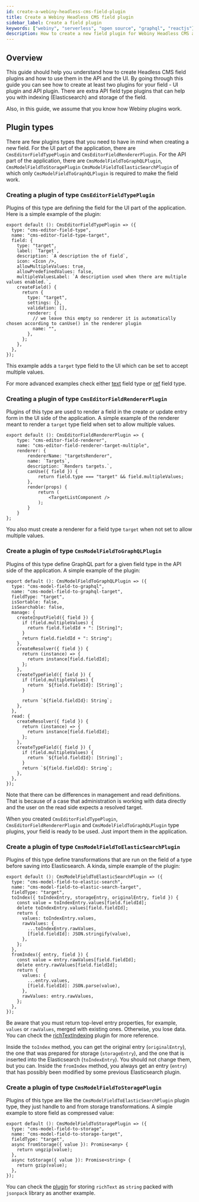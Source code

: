 ```yaml
---
id: create-a-webiny-headless-cms-field-plugin
title: Create a Webiny Headless CMS field plugin
sidebar_label: Create a field plugin
keywords: ["webiny", "serverless", "open source", "graphql", "reactjs"]
description: How to create a new field plugin for Webiny Headless CMS application? We need to create both UI and API field plugins, which we go through in this guide.
---
```


## Overview

This guide should help you understand how to create Headless CMS field plugins and how to use them in the API and the UI. By going through this guide you can see how to create at least two plugins for your field - UI plugin and API plugin. There are extra API field type plugins that can help you with indexing (Elasticsearch) and storage of the field.

Also, in this guide, we assume that you know how Webiny plugins work.

## Plugin types

There are few plugins types that you need to have in mind when creating a new field. For the UI part of the application, there are `CmsEditorFieldTypePlugin` and `CmsEditorFieldRendererPlugin`. For the API part of the application, there are `CmsModelFieldToGraphQLPlugin`, `CmsModelFieldToStoragePlugin` `CmsModelFieldToElasticSearchPlugin` of which only `CmsModelFieldToGraphQLPlugin` is required to make the field work.

### Creating a plugin of type `CmsEditorFieldTypePlugin`

Plugins of this type are defining the field for the UI part of the application.
Here is a simple example of the plugin:

```tsx
export default (): CmsEditorFieldTypePlugin => ({
  type: "cms-editor-field-type",
  name: "cms-editor-field-type-target",
  field: {
    type: "target",
    label: `Target`,
    description: `A description the of field`,
    icon: <Icon />,
    allowMultipleValues: true,
    allowPredefinedValues: false,
    multipleValuesLabel: `A description used when there are multiple values enabled.`,
    createField() {
      return {
        type: "target",
        settings: {},
        validation: [],
        renderer: {
          // we leave this empty so renderer it is automatically chosen according to canUse() in the renderer plugin
          name: "",
        },
      };
    },
  },
});
```

This example adds a `target` type field to the UI which can be set to accept multiple values.

For more advanced examples check either [text](https://github.com/webiny/webiny-js/blob/de23b3428e0e280b86584db556a91013993dd6d0/packages/app-headless-cms/src/admin/plugins/fields/text.tsx) field type or [ref](https://github.com/webiny/webiny-js/blob/de23b3428e0e280b86584db556a91013993dd6d0/packages/app-headless-cms/src/admin/plugins/fields/ref.tsx) field type.

### Creating a plugin of type `CmsEditorFieldRendererPlugin`

Plugins of this type are used to render a field in the create or update entry form in the UI side of the application.
A simple example of the renderer meant to render a `target` type field when set to allow multiple values.

```tsx
export default (): CmsEditorFieldRendererPlugin => {
    type: "cms-editor-field-renderer",
    name: "cms-editor-field-renderer-target-multiple",
    renderer: {
        rendererName: "targetsRenderer",
        name: `Targets`,
        description: `Renders targets.`,
        canUse({ field }) {
            return field.type === "target" && field.multipleValues;
        },
        render(props) {
            return (
                <TargetListComponent />
            );
        }
    }
};
```

You also must create a renderer for a field type `target` when not set to allow multiple values.

### Create a plugin of type `CmsModelFieldToGraphQLPlugin`

Plugins of this type define GraphQL part for a given field type in the API side of the application.
A simple example of the plugin:

```tsx
export default (): CmsModelFieldToGraphQLPlugin => ({
  type: "cms-model-field-to-graphql",
  name: "cms-model-field-to-graphql-target",
  fieldType: "target",
  isSortable: false,
  isSearchable: false,
  manage: {
    createInputField({ field }) {
      if (field.multipleValues) {
        return field.fieldId + ": [String]";
      }
      return field.fieldId + ": String";
    },
    createResolver({ field }) {
      return (instance) => {
        return instance[field.fieldId];
      };
    },
    createTypeField({ field }) {
      if (field.multipleValues) {
        return `${field.fieldId}: [String]`;
      }

      return `${field.fieldId}: String`;
    },
  },
  read: {
    createResolver({ field }) {
      return (instance) => {
        return instance[field.fieldId];
      };
    },
    createTypeField({ field }) {
      if (field.multipleValues) {
        return `${field.fieldId}: [String]`;
      }
      return `${field.fieldId}: String`;
    },
  },
});
```

Note that there can be differences in management and read definitions. That is because of a case that administration is working with data directly and the user on the read side expects a resolved target.

When you created `CmsEditorFieldTypePlugin`, `CmsEditorFieldRendererPlugin` and `CmsModelFieldToGraphQLPlugin` type plugins, your field is ready to be used. Just import them in the application.

### Create a plugin of type `CmsModelFieldToElasticSearchPlugin`

Plugins of this type define transformations that are run on the field of a type before saving into Elasticsearch.
A kinda, simple example of the plugin:

```tsx
export default (): CmsModelFieldToElasticSearchPlugin => ({
  type: "cms-model-field-to-elastic-search",
  name: "cms-model-field-to-elastic-search-target",
  fieldType: "target",
  toIndex({ toIndexEntry, storageEntry, originalEntry, field }) {
    const value = toIndexEntry.values[field.fieldId];
    delete toIndexEntry.values[field.fieldId];
    return {
      values: toIndexEntry.values,
      rawValues: {
        ...toIndexEntry.rawValues,
        [field.fieldId]: JSON.stringify(value),
      },
    };
  },
  fromIndex({ entry, field }) {
    const value = entry.rawValues[field.fieldId];
    delete entry.rawValues[field.fieldId];
    return {
      values: {
        ...entry.values,
        [field.fieldId]: JSON.parse(value),
      },
      rawValues: entry.rawValues,
    };
  },
});
```

Be aware that you must return top-level entry properties, for example, `values` or `rawValues`, merged with existing ones. Otherwise, you lose data. You can check the [richTextIndexing](https://github.com/webiny/webiny-js/blob/74466282f9a4abd97421d8cf8a3122b5957f4576/packages/api-headless-cms/src/content/plugins/es/indexing/richTextIndexing.ts) plugin for more reference.

Inside the `toIndex` method, you can get the original entry (`originalEntry`), the one that was prepared for storage (`storageEntry`), and the one that is inserted into the Elasticsearch (`toIndexEntry`). You should not change them, but you can.
Inside the `fromIndex` method, you always get an entry (`entry`) that has possibly been modified by some previous Elasticsearch plugin.

### Create a plugin of type `CmsModelFieldToStoragePlugin`

Plugins of this type are like the `CmsModelFieldToElasticSearchPlugin` plugin type, they just handle to and from storage transformations.
A simple example to store field as compressed value:

```tsx
export default (): CmsModelFieldToStoragePlugin => ({
  type: "cms-model-field-to-storage",
  name: "cms-model-field-to-storage-target",
  fieldType: "target",
  async fromStorage({ value }): Promise<any> {
    return ungzip(value);
  },
  async toStorage({ value }): Promise<string> {
    return gzip(value);
  },
});
```

You can check the [plugin](https://github.com/webiny/webiny-js/blob/de23b3428e0e280b86584db556a91013993dd6d0/packages/api-headless-cms/src/content/plugins/fieldsStorage/richTextStorage.ts) for storing `richText` as `string` packed with `jsonpack` library as another example.
